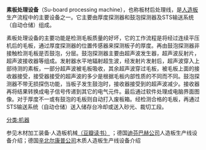 
'''素板处理设备'''（Su-board processing machine），也称板材后处理线，是[[人造板|人造板]]生产流程中的主要设备之一。它主要由厚度探测器和鼓泡探测器及STS输送系统（自动仓储）组成。

素板处理设备的主要功能是检测毛板质量的好坏，它的工作流程是将经过连续平压机后的毛板，通过厚度探测器的位置传感器来探测板子的厚度。再由鼓泡探测器非接触检测毛板是否鼓泡，分层。鼓泡探测器主要由超声波发生器，超声波反射片，超声波接收器等组成。发射器水平地辐射超生波，经发射片发射后，超声波穿入上部待测的素板，一部分超声波被毛板吸收，其余超声波穿过毛板，被毛板上面的接收器接受，接受器接受的超声波的多少是根据毛板内部性质的不同而不同。鼓泡探测器不带无损探伤功能，当板子发生鼓泡时，接收器接受到的超声波减少。接收器再将结果转换成电子信号传递到其它的电气元件。最后通过软件处理成电脑界面图像。对于厚度不一或有鼓泡的毛板则自动打入废板箱。经检测合格的毛板，再通过STS输送系统（自动仓储）送入储存台冷却或送入砂光、裁切工段。



[[分类:机器|分类:机器]]



参见木材加工装备·人造板机械[http://www.dieffenbacher.de/index.php?id=943&L=3 （豆瓣读书）] {{Wayback|url=http://www.dieffenbacher.de/index.php?id=943&L=3 |date=20150923214603 }}；德国[[迪芬巴赫公司|迪芬巴赫公司]]人造板生产线设备介绍；德国[[辛北尔康普公司|辛北尔康普公司]]木质人造板生产线设备介绍